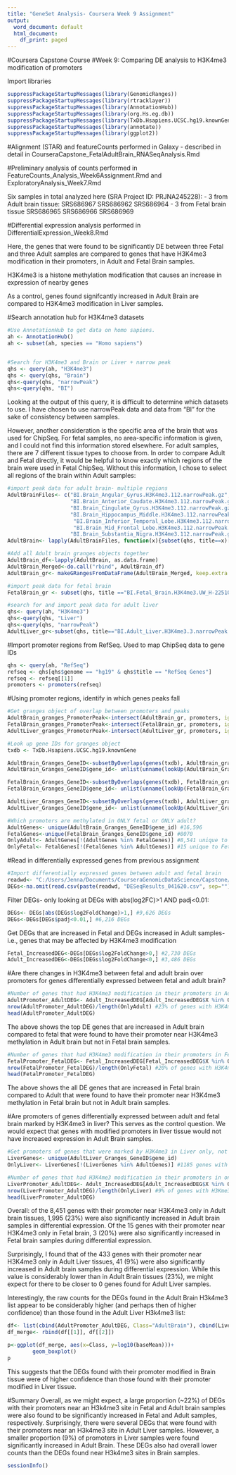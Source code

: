 ---
title: "GeneSet Analysis- Coursera Week 9 Assignment"
output:
  word_document: default
  html_document:
    df_print: paged
---
#Coursera Capstone Course
#Week 9: Comparing DE analysis to H3K4me3 modification of promoters


Import libraries
```{r}
suppressPackageStartupMessages(library(GenomicRanges))
suppressPackageStartupMessages(library(rtracklayer))
suppressPackageStartupMessages(library(AnnotationHub))
suppressPackageStartupMessages(library(org.Hs.eg.db))
suppressPackageStartupMessages(library(TxDb.Hsapiens.UCSC.hg19.knownGene))
suppressPackageStartupMessages(library(annotate))
suppressPackageStartupMessages(library(ggplot2))
```

#Alignment (STAR) and featureCounts performed in Galaxy - described in detail in CourseraCapstone_FetalAdultBrain_RNASeqAnalysis.Rmd

#Preliminary analysis of counts performed in FeatureCounts_Analysis_Week6Assignment.Rmd and ExploratoryAnalysis_Week7.Rmd

Six samples in total analyzed here (SRA Project ID: PRJNA245228):
        - 3 from Adult brain tissue:
                SRS686967
                SRS686962
                SRS686964
        - 3 from Fetal brain tissue
                SRS686965
                SRS686966
                SRS686969 

#Differential expression analysis performed in DifferentialExpression_Week8.Rmd

Here, the genes that were found to be significantly DE between three Fetal and three Adult samples are compared to genes that have H3K4me3 modification in their promoters, in Adult and Fetal Brain samples.

H3K4me3 is a histone methylation modification that causes an increase in expression of nearby genes

As a control, genes found signifcantly increased in Adult Brain are compared to H3K4me3 modification in Liver samples.


#Search annotation hub for H3K4me3 datasets
```{r}
#Use AnnotationHub to get data on homo sapiens.
ah <- AnnotationHub()
ah <- subset(ah, species == "Homo sapiens")


#Search for H3K4me3 and Brain or Liver + narrow peak
qhs <- query(ah, "H3K4me3")
qhs <- query(qhs, "Brain")
qhs<-query(qhs, "narrowPeak")
qhs<-query(qhs, "BI")
```


Looking at the output of this query, it is difficult to determine which datasets to use. I have chosen to use narrowPeak data and data from "BI" for the sake of consistency between samples.

However, another consideration is the specific area of the brain that was used for ChipSeq. For fetal samples, no area-specific information is given, and I could not find this information stored elsewhere. For adult samples, there are 7 different tissue types to choose from. In order to compare Adult and Fetal directly, it would be helpful to know exactly which regions of the brain were used in Fetal ChipSeq. Without this information, I chose to select all regions of the brain within Adult samples:

```{r}
#import peak data for adult brain- multiple regions
AdultBrainFiles<- c("BI.Brain_Angular_Gyrus.H3K4me3.112.narrowPeak.gz",
                    "BI.Brain_Anterior_Caudate.H3K4me3.112.narrowPeak.gz",
                    "BI.Brain_Cingulate_Gyrus.H3K4me3.112.narrowPeak.gz",
                    "BI.Brain_Hippocampus_Middle.H3K4me3.112.narrowPeak.gz",
                     "BI.Brain_Inferior_Temporal_Lobe.H3K4me3.112.narrowPeak.gz",
                     "BI.Brain_Mid_Frontal_Lobe.H3K4me3.112.narrowPeak.gz" ,
                    "BI.Brain_Substantia_Nigra.H3K4me3.112.narrowPeak.gz"  )
AdultBrain<- lapply(AdultBrainFiles, function(x){subset(qhs, title==x)[[1]]})

#Add all Adult brain granges objects together
AdultBrain_df<-lapply(AdultBrain, as.data.frame)
AdultBrain_Merged<-do.call("rbind", AdultBrain_df)
AdultBrain_gr<- makeGRangesFromDataFrame(AdultBrain_Merged, keep.extra.columns = TRUE)

#import peak data for fetal brain
FetalBrain_gr <- subset(qhs, title =="BI.Fetal_Brain.H3K4me3.UW_H-22510.narrowPeak.gz")[[1]]

#search for and import peak data for adult liver
qhs<- query(ah, "H3K4me3")
qhs<-query(qhs, "Liver")
qhs<-query(qhs, "narrowPeak")
AdultLiver_gr<-subset(qhs, title=="BI.Adult_Liver.H3K4me3.3.narrowPeak.gz")[[1]]
```

#Import promoter regions from RefSeq. Used to map ChipSeq data to gene IDs
```{r}
qhs <- query(ah, "RefSeq")
refseq <- qhs[qhs$genome == "hg19" & qhs$title == "RefSeq Genes"]
refseq <- refseq[[1]]
promoters <- promoters(refseq)
```

#Using promoter regions, identify in which genes peaks fall
```{r}
#Get granges object of overlap between promoters and peaks
AdultBrain_granges_PromoterPeak<-intersect(AdultBrain_gr, promoters, ignore.strand = TRUE)
FetalBrain_granges_PromoterPeak<-intersect(FetalBrain_gr, promoters, ignore.strand = TRUE)
AdultLiver_granges_PromoterPeak<-intersect(AdultLiver_gr, promoters, ignore.strand = TRUE)

#Look up gene IDs for granges object
txdb <- TxDb.Hsapiens.UCSC.hg19.knownGene

AdultBrain_Granges_GeneID<-subsetByOverlaps(genes(txdb), AdultBrain_granges_PromoterPeak, ignore.strand = TRUE)
AdultBrain_Granges_GeneID$gene_id<- unlist(unname(lookUp(AdultBrain_Granges_GeneID$gene_id, 'org.Hs.eg', 'SYMBOL')))

FetalBrain_Granges_GeneID<-subsetByOverlaps(genes(txdb), FetalBrain_granges_PromoterPeak, ignore.strand = TRUE)
FetalBrain_Granges_GeneID$gene_id<- unlist(unname(lookUp(FetalBrain_Granges_GeneID$gene_id, 'org.Hs.eg', 'SYMBOL')))

AdultLiver_Granges_GeneID<-subsetByOverlaps(genes(txdb), AdultLiver_granges_PromoterPeak, ignore.strand = TRUE)
AdultLiver_Granges_GeneID$gene_id<- unlist(unname(lookUp(AdultLiver_Granges_GeneID$gene_id, 'org.Hs.eg', 'SYMBOL')))

#Which promoters are methylated in ONLY fetal or ONLY adult?
AdultGenes<- unique(AdultBrain_Granges_GeneID$gene_id) #16,596
FetalGenes<-unique(FetalBrain_Granges_GeneID$gene_id) #8070
OnlyAdult<- AdultGenes[!(AdultGenes %in% FetalGenes)] #8,541 unique to Adult
OnlyFetal<- FetalGenes[!(FetalGenes %in% AdultGenes)] #15 unique to Fetal

```


#Read in differentially expressed genes from previous assignment
```{r}
#Import differentially expressed genes between adult and fetal brain
readwd<- "C:/Users/Jenna/Documents/CourseraGenomicDataScience/Capstone/"
DEGs<-na.omit(read.csv(paste(readwd, "DESeqResults_041620.csv", sep=""))) #19,059 DEGs
```

Filter DEGs- only looking at DEGs with abs(log2FC)>1 AND padj<0.01:
```{r}
DEGs<- DEGs[abs(DEGs$log2FoldChange)>1,] #9,626 DEGs
DEGs<-DEGs[DEGs$padj<0.01,] #6,216 DEGs
```

Get DEGs that are increased in Fetal and DEGs increased in Adult samples- i.e., genes that may be affected by H3K4me3 modification
```{r}
Fetal_IncreasedDEG<-DEGs[DEGs$log2FoldChange>0,] #2,730 DEGs
Adult_IncreasedDEG<-DEGs[DEGs$log2FoldChange<0,] #3,486 DEGs
```



#Are there changes in H3K4me3 between fetal and adult brain over promoters for genes differentially expressed between fetal and adult brain?
```{r}
#Number of genes that had H3K4me3 modification in their promoters in Adult brain samples that were also found to be significantly increased in differential expression analysis:
AdultPromoter_AdultDEG<- Adult_IncreasedDEG[Adult_IncreasedDEG$X %in% OnlyAdult,]
nrow(AdultPromoter_AdultDEG)/length(OnlyAdult) #23% of genes with H3K4me3 modification ONLY in adult brain (not fetal) are DE in Adult samples
head(AdultPromoter_AdultDEG)
```
The above shows the top DE genes that are increased in Adult brain compared to fetal that were found to have their promoter near H3K4me3 methylation in Adult brain but not in Fetal brain samples.


```{r}
#Number of genes that had H3K4me3 modification in their promoters in Fetal brain samples that were also found to be significantly increased in differential expression analysis:
FetalPromoter_FetalDEG<- Fetal_IncreasedDEG[Fetal_IncreasedDEG$X %in% OnlyFetal,]
nrow(FetalPromoter_FetalDEG)/length(OnlyFetal) #20% of genes with H3K4me3 modification ONLY in fetal brain (not adult) are DE in Fetal samples
head(FetalPromoter_FetalDEG)
```
The above shows the all DE genes that are increased in Fetal brain compared to Adult that were found to have their promoter near H3K4me3 methylation in Fetal brain but not in Adult brain samples.


#Are promoters of genes differentially expressed between adult and fetal brain marked by H3K4me3 in liver?
This serves as the control question. We would expect that genes with modified promoters in liver tissue would not have increased expression in Adult Brain samples.
```{r}
#Get promoters of genes that were marked by H3K4me3 in Liver only, not in Adult Brain
LiverGenes<- unique(AdultLiver_Granges_GeneID$gene_id)
OnlyLiver<- LiverGenes[!(LiverGenes %in% AdultGenes)] #1185 genes with modification only in Liver, not in Adult Brain

#Number of genes that had H3K4me3 modification in their promoters in only liver samples that are also signficantly increased in Adult brain
LiverPromoter_AdultDEG<- Adult_IncreasedDEG[Adult_IncreasedDEG$X %in% OnlyLiver,]
nrow(LiverPromoter_AdultDEG)/length(OnlyLiver) #9% of genes with H3Kme3 modifcation ONLY in Liver (not in Brain) are DE in Adult Brain samples
head(LiverPromoter_AdultDEG)
```

Overall: of the 8,451 genes with their promoter near H3K4me3 only in Adult brain tissues, 1,995 (23%) were also significantly increased in Adult brain samples in differential expression. Of the 15 genes with their promoter near H3K4me3 only in Fetal brain, 3 (20%) were also significantly increased in Fetal brain samples during differential expression.

Surprisingly, I found that of the 433 genes with their promoter near H3K4me3 only in Adult Liver tissues, 41 (9%) were also significantly increased in Adult brain samples during differential expression. While this value is considerably lower than in Adult Brain tissues (23%), we might expect for there to be closer to 0 genes found for Adult Liver samples.

Interestingly, the raw counts for the DEGs found in the Adult Brain H3k4me3 list appear to be considerably higher (and perhaps then of higher confidence) than those found in the Adult Liver H3k4me3 list:
```{r}
df<- list(cbind(AdultPromoter_AdultDEG, Class="AdultBrain"), cbind(LiverPromoter_AdultDEG, Class="AdultLiver"))
df_merge<- rbind(df[[1]], df[[2]])

p<-ggplot(df_merge, aes(x=Class, y=log10(baseMean)))+
        geom_boxplot()
p
```

This suggests that the DEGs found with their promoter modified in Brain tissue were of higher confidence than those found with their promoter modified in Liver tissue. 

#Summary
Overall, as we might expect, a large proportion (~22%) of DEGs with their promoters near an H3k4me3 site in Fetal and Adult brain samples were also found to be significantly increased in Fetal and Adult samples, respectively. Surprisingly, there were several DEGs that were found with their promoters near an H3k4me3 site in Adult Liver samples. However, a smaller proportion (9%) of promoters in Liver samples were found significantly increased in Adult Brain. These DEGs also had overall lower counts than the DEGs found near H3k4me3 sites in Brain samples. 

```{r}
sessionInfo()
```

